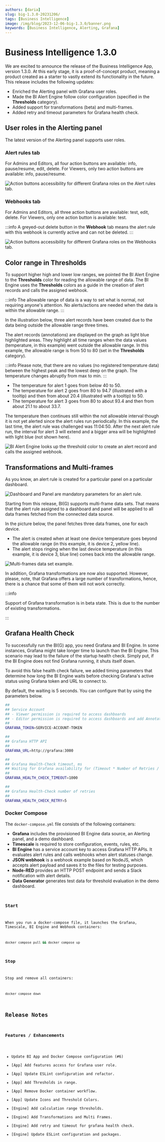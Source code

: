 ```yaml
---
authors: [daria]
slug: big-1.3.0-20231206/
tags: [Business Intelligence]
image: /img/blog/2023-12-06-big-1.3.0/banner.png
keywords: [Business Intelligence, Alerting, Grafana]
---
```



# Business Intelligence 1.3.0

We are excited to announce the release of the Business Intelligence App, version 1.3.0. At this early stage, it is a proof-of-concept product, meaning a product created as a starter to vastly extend its functionality in the future. This release includes the following updates:

- Enriched the Alerting panel with Grafana user roles.
- Made the BI Alert Engine follow color configuration (specified in the **Thresholds** category).
- Added support for transformations (beta) and multi-frames.
- Added retry and timeout parameters for Grafana health check.

<Shorts id="mAdwQ32SmMc" title="Business Intelligence 1.3.0 for Grafana." />

## User roles in the Alerting panel

The latest version of the Alerting panel supports user roles.

### Alert rules tab

For Admins and Editors, all four action buttons are available: info, pause/resume, edit, delete.
For Viewers, only two action buttons are available: info, pause/resume.

<Image
  title="Action buttons accessibility for different Grafana roles on the Alert rules tab."
  src="/img/blog/2023-12-06-big-1.3.0/roles.png"
/>

### Webhooks tab

For Admins and Editors, all three action buttons are available: test, edit, delete.
For Viewers, only one action button is available: test.

:::info
A greyed-out delete button in the **Webhook** tab means the alert rule with this webhook is currently active and can not be deleted.
:::

<Image
  title="Action buttons accessibility for different Grafana roles on the Webhooks tab."
  src="/img/blog/2023-12-06-big-1.3.0/roles-hooks.png"
/>

## Color range in Thresholds

To support higher high and lower low ranges, we pointed the BI Alert Engine to the **Thresholds** color for reading the allowable range of data. The BI Engine uses the **Thresholds** colors as a guide in the creation of alert records and calls the assigned webhook.

:::info
The allowable range of data is a way to set what is normal, not requiring anyone's attention. No alerts/actions are needed when the data is within the allowable range.
:::

In the illustration below, three alert records have been created due to the data being outside the allowable range three times.

The alert records (annotations) are displayed on the graph as light blue highlighted areas. They highlight all time ranges when the data values (temperature, in this example) went outside the allowable range. In this example, the allowable range is from 50 to 80 (set in the **Thresholds** category).

:::info
Please note, that there are no values (no registered temperature data) between the highest peak and the lowest deep on the graph. The temperature changes abruptly from max to min.
:::

- The temperature for alert 1 goes from below 40 to 50.
- The temperature for alert 2 goes from 80 to 94.7 (illustrated with a tooltip) and then from about 20.4 (illustrated with a tooltip) to 50.
- The temperature for alert 3 goes from 80 to about 93.4 and then from about 21.1 to about 33.7.

The temperature then continues still within the not allowable interval though it is not yet alerted since the alert rules run periodically. In this example, the last time, the alert rule was challenged was 11:04:50. After the next alert rule run, the interval for alert 3 will extend and a bigger area will be highlighted with light blue (not shown here).

<Image
  title="BI Alert Engine looks up the threshold color to create an alert record and calls the assigned webhook."
  src="/img/blog/2023-12-06-big-1.3.0/thresh-color.png"
/>

## Transformations and Multi-frames

As you know, an alert rule is created for a particular panel on a particular dashboard.

<Image
  title="Dashboard and Panel are mandatory parameters for an alert rule."
  src="/img/blog/2023-12-06-big-1.3.0/dash-panel.png"
/>

Starting from this release, BI(G) supports multi-frame data sets. That means that the alert rule assigned to a dashboard and panel will be applied to all data frames fetched from the connected data source.

In the picture below, the panel fetches three data frames, one for each device.

- The alert is created when at least one device temperature goes beyond the allowable range (in this example, it is device 2, yellow line).
- The alert stops ringing when the last device temperature (in this example, it is device 3, blue line) comes back into the allowable range.

<Image
  title="Multi-frames data set example."
  src="/img/blog/2023-12-06-big-1.3.0/multi-frame.png"
/>

In addition, Grafana transformations are now also supported. However, please, note, that Grafana offers a large number of transformations, hence, there is a chance that some of them will not work correctly.

:::info

Support of Grafana transformation is in beta state. This is due to the number of existing transformations.

:::

## Grafana Health Check

To successfully run the BI(G) app, you need Grafana and BI Engine. In some instances, Grafana might take longer time to launch than the BI Engine. This scenario may lead to the failure of the startup health check. Simply put, if the BI Engine does not find Grafana running, it shuts itself down.

To avoid this false health check failure, we added timing parameters that determine how long the BI Engine waits before checking Grafana's active status using Grafana token and URL to connect to.

By default, the waiting is 5 seconds. You can configure that by using the parameters below.

```sh
##
## Service Account
## - Viewer permission is required to access dashboards
## - Editor permission is required to access dashboards and add Annotations
##
GRAFANA_TOKEN=SERVICE-ACCOUNT-TOKEN

##
## Grafana HTTP API
##
GRAFANA_URL=http://grafana:3000

##
## Grafana Health-Check timeout, ms
## Waiting for Grafana availability for (Timeout * Number of Retries / 1000 ) seconds
##
GRAFANA_HEALTH_CHECK_TIMEOUT=1000

##
## Grafana Health-Check number of retries
##
GRAFANA_HEALTH_CHECK_RETRY=5
```

<GettingStarted />

### Docker Compose

The `docker-compose.yml` file consists of the following containers:

- **Grafana** includes the provisioned BI Engine data source, an Alerting panel, and a demo dashboard.
- **Timescale** is required to store configuration, events, rules, etc.
- **BI Engine** has a service account key to access Grafana HTTP APIs. It evaluates alert rules and calls webhooks when alert statuses change.
- **JSON webhook** is a webhook example based on NodeJS, which accepts alert payload and saves it to the files for testing purposes.
- **Node-RED** provides an HTTP POST endpoint and sends a Slack notification with alert details.
- **Data Generator** generates test data for threshold evaluation in the demo dashboard.

<Code
  url="https://github.com/VolkovLabs/business-intelligence/blob/main/docker-compose.yml"
  language="yaml"
/>

### Start

When you run a docker-compose file, it launches the Grafana, Timescale, BI Engine and Webhook containers:

```sh
docker compose pull && docker compose up
```

### Stop

Stop and remove all containers:

```sh
docker compose down
```

## Release Notes

### Features / Enhancements

- Update BI App and Docker Compose configuration (#6)
- [App] Add features access for Grafana user role.
- [App] Update ESLint configuration and refactor.
- [App] Add Thresholds in range.
- [App] Remove Docker container workflow.
- [App] Update Icons and Threshold Colors.
- [Engine] Add calculation range thresholds.
- [Engine] Add Transformations and Multi Frames.
- [Engine] Add retry and timeout for grafana health check.
- [Engine] Update ESLint configuration and packages.

<Feedback />

